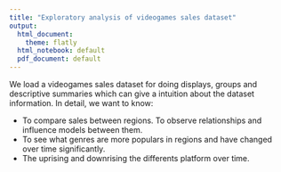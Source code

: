 ```yaml
---
title: "Exploratory analysis of videogames sales dataset"
output:
  html_document:
    theme: flatly
  html_notebook: default
  pdf_document: default
---
```


We load a videogames sales dataset for doing displays, groups and descriptive summaries which can give a intuition about the dataset information. In detail, we want to know:

- To compare sales between regions. To observe relationships and influence models between them.
- To see what genres are more populars in regions and have changed over time significantly.
- The uprising and downrising the differents platform over time.

## 